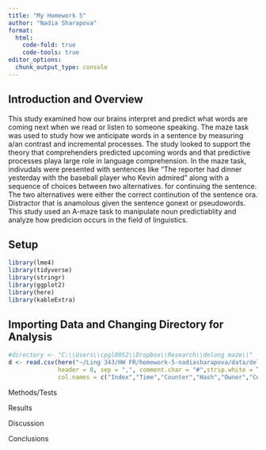 ```yaml
---
title: "My Homework 5"
author: "Nadia Sharapova"
format: 
  html:
    code-fold: true
    code-tools: true
editor_options: 
  chunk_output_type: console
---
```


## Introduction and Overview
  This study examined how our brains interpret and predict what words are coming next when we read or listen to someone speaking. The maze task was used to study how we anticipate words in a sentence by measuring a/an contrast and incremental processes. The study looked to support the theory that comprehenders predicted upcoming words and that predictive processes playa large role in language comprehension.
  In the maze task, indivudals were presented with sentences like "The reporter had dinner yesterday with the baseball player who Kevin admired" along with a sequence of choices between two alternatives. for continuing the sentence. The two alternatives were either the correct continution of the sentence ora. Distractor that is anamolous given the sentence gonext or pseudowords. This study used an A-maze task to manipulate noun predictiablity and analyze how predicion occurs in the field of linguistics. 
  
  

## Setup
```r
library(lme4)
library(tidyverse)
library(stringr)
library(ggplot2)
library(here)
library(kableExtra)
```


## Importing Data and Changing Directory for Analysis
```r
#directory <- "C:\\Users\\cpgl0052\\Dropbox\\Research\\delong maze\\"
d <- read.csv(here("~/Ling 343/HW FR/homework-5-nadiasharapova/data/delong maze 40Ss.csv"), 
              header = 0, sep = ",", comment.char = "#",strip.white = T,
              col.names = c("Index","Time","Counter","Hash","Owner","Controller","Item","Element","Type","Group","FieldName","Value","WordNum","Word","Alt","WordOn","CorrWord","RT","Sent","TotalTime","Question","Resp","Acc","RespRT"))
```



Methods/Tests

Results

Discussion

Conclusions